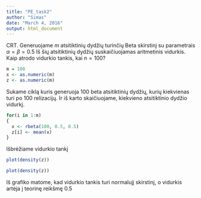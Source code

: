 ```yaml
---
title: "PE_task2"
author: "Simas"
date: "March 4, 2016"
output: html_document
---
```



CRT. Generuojame $m$ atsitiktinių dydžių turinčių Beta skirstinį su parametrais $\alpha=\beta=0.5$ 
Iš šių atsitiktinių dydžių suskaičiuojamas aritmetinis vidurkis. 
Kaip atrodo vidurkio tankis, kai $n=100$?
```r
m = 100
x <- as.numeric(m)
z <- as.numeric(m)
```
Sukame ciklą kuris generuoja 100 beta atsitiktinių dydžių, 
kurių kiekvienas turi po 100 relizacijų. Ir iš karto skaičiuojame, kiekvieno atsitiktinio dydžio vidurkį.
```r
for(i in 1:m)
{
  x <- rbeta(100, 0.5, 0.5)
  z[i] <- mean(x)
}
```
Išbrėžiame vidurkio tankį
```r
plot(density(z))
```
```r
plot(density(z))
```
Iš grafiko matome, kad vidurkio tankis turi normalujį skirstinį, o vidurkis artėja į teorinę reikšmę 0.5
